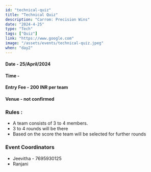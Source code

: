 ```yaml
---
id: "technical-quiz"
title: "Technical Quiz"
description: "Carrom: Precision Wins"
date: "2024-4-25"
type: "Tech" 
tags: ["Quiz"]
link: "https://www.google.com"
image: "/assets/events/technical-quiz.jpeg"
when: "day2"
---
```


<h4>Date - 25/April/2024</h4>
<h4>Time - </h4>
<h4>Entry Fee - 200 INR per team</h4>
<h4>Venue - not confirmed</h4>
<h3>Rules :</h3>

- A team consists of 3 to 4 members.  
- 3 to 4 rounds will be there
- Based on the score the team will be selected for further rounds




<h3>Event Coordinators</h3>

- Jeevitha - 7695930125
- Ranjani